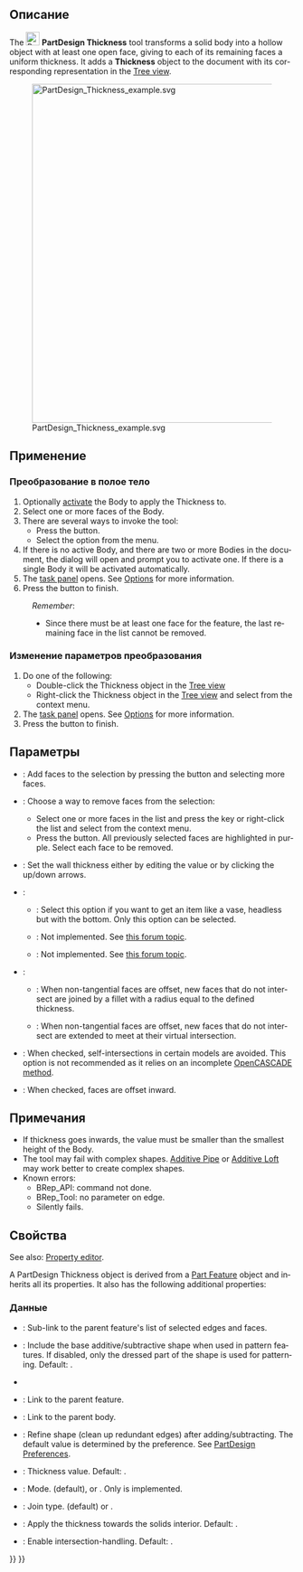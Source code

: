 <languages/>

<div class="mw-translate-fuzzy">
{{Docnav/ru
|[[PartDesign_Draft/ru|Уклон]]
|[[PartDesign_Boolean/ru|Булева операция]]
|[[PartDesign_Workbench/ru|Верстак "PartDesign"]]
|IconL=PartDesign_Draft.svg
|IconR=PartDesign_Boolean.svg
|IconC=Workbench_PartDesign.svg
}}
</div>

{{GuiCommand/ru
|Name/ru=Преобразовать в полое тело
|Name=PartDesign_Thickness
|MenuLocation=Part Design → Apply a dress up feature → Преобразовать в полое тело
|Workbenches=[[PartDesign_Workbench/ru|PartDesign]]
|Version=0.17
|SeeAlso=[[Part_Thickness/ru|Преобразовать в полое тело]]
}}

<span id="Description"></span>
==Описание==

<div lang="en" dir="ltr" class="mw-content-ltr">
The [[Image:PartDesign_Thickness.svg|24px]] '''PartDesign Thickness''' tool transforms a solid body into a hollow object with at least one open face, giving to each of its remaining faces a uniform thickness. It adds a '''Thickness''' object to the document with its corresponding representation in the [[Tree_view|Tree view]].
</div>

[[File:PartDesign_Thickness_example.svg|600px]]
<div lang="en" dir="ltr" class="mw-content-ltr">
{{Caption|Base solid (A) →  Solid with selected face to be opened (B) →  Resulting hollow object (C)}}
</div>

<span id="Usage"></span>
==Применение==

<span id="Add_a_thickness"></span>
=== Преобразование в полое тело ===

<div lang="en" dir="ltr" class="mw-content-ltr">
# Optionally [[PartDesign_Body#Active_status|activate]] the Body to apply the Thickness to.
# Select one or more faces of the Body.
# There are several ways to invoke the tool:
#* Press the {{Button|[[Image:PartDesign_Thickness.svg|16px]] [[PartDesign_Thickness|Thickness]]}} button.
#* Select the {{MenuCommand|Part Design → Apply a dress-up feature → [[Image:PartDesign_Thickness.svg|16px]] Thickness}} option from the menu.
# If there is no active Body, and there are two or more Bodies in the document, the {{MenuCommand|Active Body Required}} dialog will open and prompt you to activate one. If there is a single Body it will be activated automatically.
# The {{MenuCommand|Thickness parameters}} [[Task_panel|task panel]] opens. See [[#Options|Options]] for more information.
# Press the {{Button|OK}} button to finish.
</div>


<div lang="en" dir="ltr" class="mw-content-ltr">
:''Remember'':
:* Since there must be at least one face for the feature, the last remaining face in the list cannot be removed.
</div>

<span id="Edit_a_thickness"></span>
=== Изменение параметров преобразования ===

<div lang="en" dir="ltr" class="mw-content-ltr">
# Do one of the following:
#* Double-click the Thickness object in the [[Tree_view|Tree view]]
#* Right-click the Thickness object in the [[Tree_view|Tree view]] and select {{MenuCommand|Edit Thickness}} from the context menu.
# The {{MenuCommand|Thickness parameters}} [[Task_panel|task panel]] opens. See [[#Options|Options]] for more information.
# Press the {{Button|OK}} button to finish.
</div>

<span id="Options"></span>
==Параметры==

<div lang="en" dir="ltr" class="mw-content-ltr">
* {{MenuCommand|Add face}}: Add faces to the selection by pressing the {{Button|Add face}} button and selecting more faces. 
* {{MenuCommand|Remove face}}: Choose a way to remove faces from the selection:
** Select one or more faces in the list and press the {{KEY|Del}} key or right-click the list and select {{MenuCommand|Remove}} from the context menu.
** Press the {{Button|Remove face}} button. All previously selected faces are highlighted in purple. Select each face to be removed.
* {{MenuCommand|Thickness}}: Set the wall thickness either by editing the value or by clicking the up/down arrows.
* {{MenuCommand|Mode}}:
** {{MenuCommand|Skin}}: Select this option if you want to get an item like a vase, headless but with the bottom. Only this option can be selected.
** {{MenuCommand|Pipe}}: Not implemented. See [https://forum.freecad.org/viewtopic.php?p=484495#p484495 this forum topic].
** {{MenuCommand|Recto Verso}}: Not implemented. See [https://forum.freecad.org/viewtopic.php?p=484495#p484495 this forum topic].
* {{MenuCommand|Join Type}}:
** {{MenuCommand|Arc}}: When non-tangential faces are offset, new faces that do not intersect are joined by a fillet with a radius equal to the defined thickness.
** {{MenuCommand|Intersection}}: When non-tangential faces are offset, new faces that do not intersect are extended to meet at their virtual intersection.
* {{MenuCommand|Intersection}}: When checked, self-intersections in certain models are avoided. This option is not recommended as it relies on an incomplete [https://dev.opencascade.org/doc/refman/html/class_b_rep_offset_a_p_i___make_thick_solid.html#af78f35025a31e2ce8bd96c82fb33a981 OpenCASCADE method].
* {{MenuCommand|Make thickness inwards}}: When checked, faces are offset inward.
</div>

<span id="Notes"></span>
== Примечания ==

<div lang="en" dir="ltr" class="mw-content-ltr">
* If thickness goes inwards, the value must be smaller than the smallest height of the Body.
* The tool may fail with complex shapes. [[PartDesign_AdditivePipe|Additive Pipe]] or [[PartDesign_AdditiveLoft|Additive Loft]] may work better to create complex shapes.
* Known errors:
** BRep_API: command not done.
** BRep_Tool: no parameter on edge.
** Silently fails.
</div>

<span id="Properties"></span>
== Свойства ==

<div lang="en" dir="ltr" class="mw-content-ltr">
See also: [[Property_editor|Property editor]].
</div>

<div lang="en" dir="ltr" class="mw-content-ltr">
A PartDesign Thickness object is derived from a [[Part_Feature|Part Feature]] object and inherits all its properties. It also has the following additional properties:
</div>

<span id="Data"></span>
===Данные===

{{Properties_Title|Основные}}

<div lang="en" dir="ltr" class="mw-content-ltr">
* {{PropertyData|Base|LinkSub}}: Sub-link to the parent feature's list of selected edges and faces.
* {{PropertyData|Support Transform|Bool}}: Include the base additive/subtractive shape when used in pattern features. If disabled, only the dressed part of the shape is used for patterning. Default: {{FALSE}}.
* {{PropertyData|Add Sub Shape|PartShape|hidden}}
* {{PropertyData|Base Feature|Link|hidden}}: Link to the parent feature.
* {{PropertyData|_ Body|LinkHidden|hidden}}: Link to the parent body.
</div>

<div lang="en" dir="ltr" class="mw-content-ltr">
{{Properties_Title|Part Design}}
</div>

<div lang="en" dir="ltr" class="mw-content-ltr">
* {{PropertyData|Refine|Bool}}: Refine shape (clean up redundant edges) after adding/subtracting. The default value is determined by the {{MenuCommand|Automatically refine model after sketch-based operation}} preference. See [[PartDesign_Preferences#General|PartDesign Preferences]].
</div>

<div lang="en" dir="ltr" class="mw-content-ltr">
{{Properties_Title|Thickness}}
</div>

<div lang="en" dir="ltr" class="mw-content-ltr">
* {{PropertyData|Value|Length}}: Thickness value. Default: {{value|1 mm}}.
* {{PropertyData|Mode|Enumeration}}: Mode. {{value|Skin}} (default), {{value|Pipe}} or {{Value|Recto verso}}. Only {{value|Skin}} is implemented.
* {{PropertyData|Join|Enumeration}}: Join type. {{value|Arc}} (default) or {{Value|Intersection}}.
* {{PropertyData|Reversed|Bool}}: Apply the thickness towards the solids interior. Default: {{FALSE}}.
* {{PropertyData|Intersection|Bool}}: Enable intersection-handling. Default: {{FALSE}}.
</div>


<div class="mw-translate-fuzzy">
{{Docnav/ru
|[[PartDesign_Draft/ru|Уклон]]
|[[PartDesign_Boolean/ru|Булева операция]]
|[[PartDesign_Workbench/ru|Верстак "PartDesign"]]
|IconL=PartDesign_Draft.svg
|IconR=PartDesign_Boolean.svg
|IconC=Workbench_PartDesign.svg
}}
</div>

{{PartDesign Tools navi{{#translation:}}}}
{{Userdocnavi{{#translation:}}}}